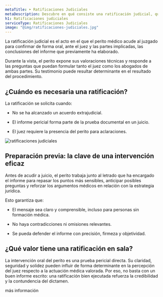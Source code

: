```yaml
---
metaTitle: ➤ Ratificaciones Judiciales
metaDescription: Descubre en qué consiste una ratificación judicial, qué papel cumple el perito médico en sala y por qué su testimonio puede ser clave en el resultado de un juicio.
h1: Ratificaciones judiciales
serviceType: Ratificaciones Judiciales
image: "@img/ratificaciones-judiciales.jpg"
---
```



La ratificación judicial es el acto en el que el perito médico acude al juzgado para confirmar de forma oral, ante el juez y las partes implicadas, las conclusiones del informe que previamente ha elaborado.

Durante la vista, el perito expone sus valoraciones técnicas y responde a las preguntas que puedan formular tanto el juez como los abogados de ambas partes. Su testimonio puede resultar determinante en el resultado del procedimiento.

<ServiceForm
  service="ratificaciones judiciales"
  client:visible
  heading="contacta conmigo"
/>

## ¿Cuándo es necesaria una ratificación?

La ratificación se solicita cuando:

- No se ha alcanzado un acuerdo extrajudicial.

- El informe pericial forma parte de la prueba documental en un juicio.

- El juez requiere la presencia del perito para aclaraciones.

<Image
  loading="lazy"
  src={img}
  alt="ratificaciones judiciales"
  width={600}
  height={400}
/>

## Preparación previa: la clave de una intervención eficaz

Antes de acudir a juicio, el perito trabaja junto al letrado que ha encargado el informe para repasar los puntos más sensibles, anticipar posibles preguntas y reforzar los argumentos médicos en relación con la estrategia jurídica.

Esto garantiza que:

- El mensaje sea claro y comprensible, incluso para personas sin formación médica.

- No haya contradicciones ni omisiones relevantes.

- Se pueda defender el informe con precisión, firmeza y objetividad.

<CtaLinks modifier="service-page" />

## ¿Qué valor tiene una ratificación en sala?

La intervención oral del perito es una prueba pericial directa. Su claridad, seguridad y solidez pueden influir de forma determinante en la percepción del juez respecto a la actuación médica valorada. Por eso, no basta con un buen informe escrito: una ratificación bien ejecutada refuerza la credibilidad y la contundencia del dictamen.

<MainCta modifier="service-page">más información</MainCta>
